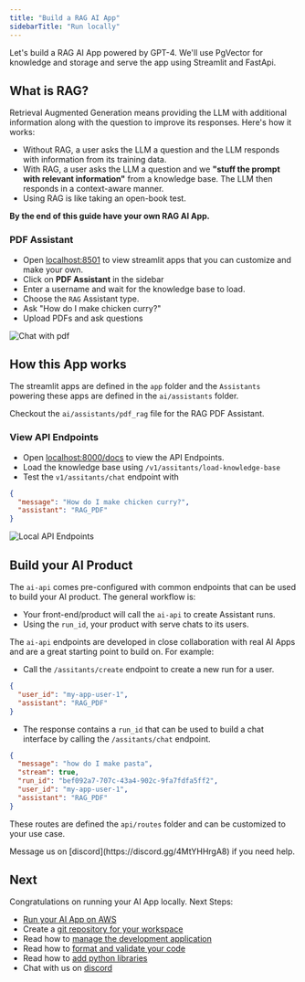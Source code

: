 ```yaml
---
title: "Build a RAG AI App"
sidebarTitle: "Run locally"
---
```


Let's build a RAG AI App powered by GPT-4. We'll use PgVector for knowledge and storage and serve the app using Streamlit and FastApi.

## What is RAG?

Retrieval Augmented Generation means providing the LLM with additional information along with the question to improve its responses. Here's how it works:

- Without RAG, a user asks the LLM a question and the LLM responds with information from its training data.
- With RAG, a user asks the LLM a question and we **"stuff the prompt with relevant information"** from a knowledge base. The LLM then responds in a context-aware manner.
- Using RAG is like taking an open-book test.

**By the end of this guide have your own RAG AI App.**

<Snippet file="setup.mdx" />

<Snippet file="create-ai-app-codebase.mdx" />

<Snippet file="set-openai-key.mdx" />

<Snippet file="serve-ai-app-streamlit.mdx" />

### PDF Assistant

- Open [localhost:8501](http://localhost:8501) to view streamlit apps that you can customize and make your own.
- Click on **PDF Assistant** in the sidebar
- Enter a username and wait for the knowledge base to load.
- Choose the `RAG` Assistant type.
- Ask "How do I make chicken curry?"
- Upload PDFs and ask questions

![Chat with pdf](/images/ai-app-pdf-assistant-local.png)

<Snippet file="ai-app-add-data.mdx" />

## How this App works

The streamlit apps are defined in the `app` folder and the `Assistants` powering these apps are defined in the `ai/assistants` folder.

Checkout the `ai/assistants/pdf_rag` file for the RAG PDF Assistant.

<Snippet file="serve-ai-app-fastapi.mdx" />

### View API Endpoints

- Open [localhost:8000/docs](http://localhost:8000/docs) to view the API Endpoints.
- Load the knowledge base using `/v1/assitants/load-knowledge-base`
- Test the `v1/assitants/chat` endpoint with

```json
{
  "message": "How do I make chicken curry?",
  "assistant": "RAG_PDF"
}
```

![Local API Endpoints](/images/ai-app-api-endpoints-local.png)

## Build your AI Product

The `ai-api` comes pre-configured with common endpoints that can be used to build your AI product. The general workflow is:

- Your front-end/product will call the `ai-api` to create Assistant runs.
- Using the `run_id`, your product with serve chats to its users.

The `ai-api` endpoints are developed in close collaboration with real AI Apps and are a great starting point to build on. For example:

- Call the `/assitants/create` endpoint to create a new run for a user.

```json
{
  "user_id": "my-app-user-1",
  "assistant": "RAG_PDF"
}
```

- The response contains a `run_id` that can be used to build a chat interface by calling the `/assitants/chat` endpoint.

```json
{
  "message": "how do I make pasta",
  "stream": true,
  "run_id": "bef092a7-707c-43a4-902c-9fa7fdfa5ff2",
  "user_id": "my-app-user-1",
  "assistant": "RAG_PDF"
}
```

These routes are defined the `api/routes` folder and can be customized to your use case.

<Tip>
  Message us on [discord](https://discord.gg/4MtYHHrgA8) if you need help.
</Tip>

<Snippet file="ai-app-run-jupyter.mdx" />

<Snippet file="ai-app-delete-local-resources.mdx" />

## Next

Congratulations on running your AI App locally. Next Steps:

- [Run your AI App on AWS](/examples/ai/rag/run-aws)
- Create a [git repository for your workspace](/how-to/git-repo)
- Read how to [manage the development application](/how-to/development-app)
- Read how to [format and validate your code](/how-to/format-and-validate)
- Read how to [add python libraries](/how-to/python-libraries)
- Chat with us on [discord](https://discord.gg/4MtYHHrgA8)
